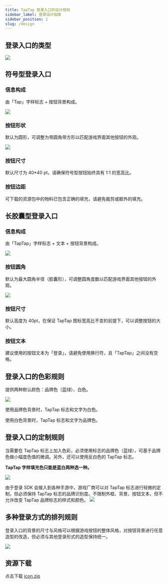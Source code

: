```yaml
---
title: TapTap 登录入口的设计规则
sidebar_label: 登录设计指南
sidebar_position: 1
slug: /design
---
```



## 登录入口的类型

![](/img/design/1.png)

## 符号型登录入口

### 信息构成

由「Tap」字样标志 + 按钮背景构成。

![](/img/design/2.png)



### 按钮形状

默认为圆形，可调整为带圆角带方形以匹配游戏界面其他按钮的外观。

![](/img/design/3.png)

### 按钮尺寸

默认尺寸为 40*40 pt，请确保符号型按钮始终具有 1:1 的宽高比。

### 按钮边距

可下载的资源包中的物料已包含正确的填充，请避免裁剪或额外的填充。

## 长胶囊型登录入口

### 信息构成

由「TapTap」字样标志 + 文本 + 按钮背景构成。

![](/img/design/4.png)


### 按钮圆角

默认为最大圆角半径（胶囊形），可调整圆角度数以匹配游戏界面其他按钮的外观。

![](/img/design/5.png)



### 按钮尺寸

默认高度为 40pt，在保证 TapTap 图标宽高比不变的前提下，可以调整按钮的大小。

### 按钮文本

建议使用的按钮文本为「登录」，请避免使用换行符，且「TapTap」之间没有空格。

## 登录入口的色彩规则

提供两种默认颜色：品牌色（蓝绿）、白色。


![](/img/design/6.png)


使用品牌色背景时，TapTap 标志和文字为白色。

使用白色背景时，TapTap 标志和文字为品牌色。

## 登录入口的定制规则

当需要在 TapTap 标志上加入色彩，必须使用标志的品牌色（蓝绿），可基于品牌色做小幅度色值的微调。另外，还可以使用反白色的 TapTap 标志。

**TapTap 字样填充色只能是蓝白两种选一种。**

![](/img/design/8.png)

由于登录 SDK 会接入到各种手游中，游戏厂商可以对 TapTap 标志进行轻微的定制，但必须保持 TapTap 标志的品牌识别度。不限制外框、背景、按钮文本，但不允许改变 TapTap 品牌标志的样式和颜色。
![](/img/design/9.png)




## 多种登录方式的排列规则

登录入口的背景的尺寸与风格可以根据游戏按钮的整体风格，对按钮背景进行任意造型的改造，但必须与其他登录形式的造型保持统一。

![](/img/design/10.png)




## 资源下载

点击下载 [icon.zip](https://capacity-files.lcfile.com/wnMuyNN9bdA5fnRqUAuDWQDD0zfP12A6/%E5%9B%BD%E5%86%85%20TapTap%20%E7%99%BB%E5%BD%95_%E6%96%B0%E5%93%81%E7%89%8C_2023%20%283%29.zip)
